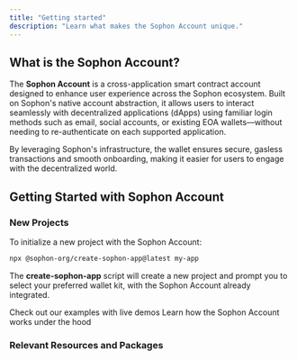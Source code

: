 ```yaml
---
title: "Getting started"
description: "Learn what makes the Sophon Account unique."
---
```


## What is the Sophon Account?

The **Sophon Account** is a cross-application smart contract account designed to enhance user experience across the Sophon ecosystem. Built on Sophon's native account abstraction, it allows users to interact seamlessly with decentralized applications (dApps) using familiar login methods such as email, social accounts, or existing EOA wallets—without needing to re-authenticate on each supported application.

By leveraging Sophon's infrastructure, the wallet ensures secure, gasless transactions and smooth onboarding, making it easier for users to engage with the decentralized world.

## Getting Started with Sophon Account

### New Projects

To initialize a new project with the Sophon Account:

```bash
npx @sophon-org/create-sophon-app@latest my-app
```

The **create-sophon-app** script will create a new project and prompt you to select your preferred wallet kit, with the Sophon Account already integrated.

<CardGroup cols={2}>
  <Card title="Check out our examples with live demos" icon="code" href="/sophon-account/examples">
    Check out our examples with live demos
  </Card>
  <Card title="How the Sophon Account works" icon="gear" href="/sophon-account/architecture">
    Learn how the Sophon Account works under the hood
  </Card>
</CardGroup>

### Relevant Resources and Packages

<CardGroup cols={1}>

<Card
  title="Sophon Account GitHub Repository"
  icon="github"
  href="https://github.com/sophon-org/sophon-account"
/>

</CardGroup>

<CardGroup cols={1}>

<Card
  title="Sophon Account NPM package"
  icon="npm"
  href="https://www.npmjs.com/package/@sophon-labs/account-eip6963"
/>

</CardGroup>
